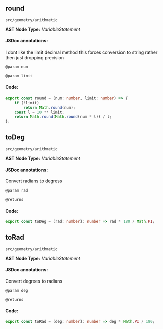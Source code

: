 
<Meta title="src/geometry/arithmetic" />

## round
`src/geometry/arithmetic`

**AST Node Type:** *VariableStatement*

#### JSDoc annotations:

I dont like the limit decimal method this forces conversion to string rather then just dropping precision

```bash
@param num

@param limit
```

#### Code:

```ts
export const round = (num: number, limit: number) => {
    if (!limit)
        return Math.round(num);
    const l = 10 ** limit;
    return Math.round(Math.round(num * l)) / l;
};

```

## toDeg
`src/geometry/arithmetic`

**AST Node Type:** *VariableStatement*

#### JSDoc annotations:

Convert radians to degress

```bash
@param rad

@returns
```

#### Code:

```ts
export const toDeg = (rad: number): number => rad * 180 / Math.PI;

```

## toRad
`src/geometry/arithmetic`

**AST Node Type:** *VariableStatement*

#### JSDoc annotations:

Convert degrees to radians

```bash
@param deg

@returns
```

#### Code:

```ts
export const toRad = (deg: number): number => deg * Math.PI / 180;

```

